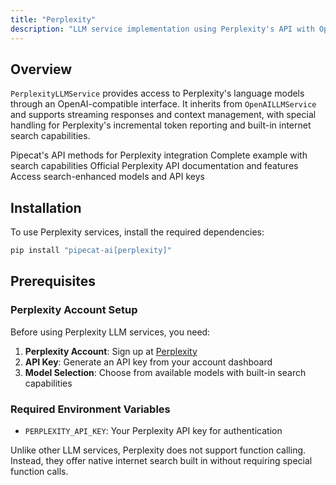 ```yaml
---
title: "Perplexity"
description: "LLM service implementation using Perplexity's API with OpenAI-compatible interface"
---
```


## Overview

`PerplexityLLMService` provides access to Perplexity's language models through an OpenAI-compatible interface. It inherits from `OpenAILLMService` and supports streaming responses and context management, with special handling for Perplexity's incremental token reporting and built-in internet search capabilities.

<CardGroup cols={2}>
  <Card
    title="Perplexity LLM API Reference"
    icon="code"
    href="https://reference-server.pipecat.ai/en/latest/api/pipecat.services.perplexity.llm.html"
  >
    Pipecat's API methods for Perplexity integration
  </Card>
  <Card
    title="Example Implementation"
    icon="play"
    href="https://github.com/pipecat-ai/pipecat/blob/main/examples/foundational/14n-function-calling-perplexity.py"
  >
    Complete example with search capabilities
  </Card>
  <Card
    title="Perplexity Documentation"
    icon="book"
    href="https://docs.perplexity.ai/api-reference/chat-completions-post"
  >
    Official Perplexity API documentation and features
  </Card>
  <Card
    title="Perplexity Platform"
    icon="microphone"
    href="https://www.perplexity.ai/"
  >
    Access search-enhanced models and API keys
  </Card>
</CardGroup>

## Installation

To use Perplexity services, install the required dependencies:

```bash
pip install "pipecat-ai[perplexity]"
```

## Prerequisites

### Perplexity Account Setup

Before using Perplexity LLM services, you need:

1. **Perplexity Account**: Sign up at [Perplexity](https://www.perplexity.ai/)
2. **API Key**: Generate an API key from your account dashboard
3. **Model Selection**: Choose from available models with built-in search capabilities

### Required Environment Variables

- `PERPLEXITY_API_KEY`: Your Perplexity API key for authentication

<Note>
  Unlike other LLM services, Perplexity does not support function calling.
  Instead, they offer native internet search built in without requiring special
  function calls.
</Note>

